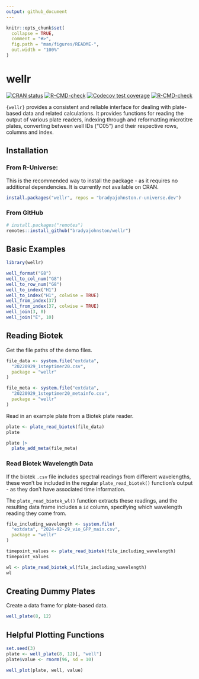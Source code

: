 ```yaml
---
output: github_document
---
```


<!-- README.md is generated from README.Rmd. Please edit that file -->

```r
knitr::opts_chunk$set(
  collapse = TRUE,
  comment = "#>",
  fig.path = "man/figures/README-",
  out.width = "100%"
)
```

# wellr

<!-- badges: start -->

[![CRAN status](https://www.r-pkg.org/badges/version/wellr)](https://CRAN.R-project.org/package=wellr) [![R-CMD-check](https://github.com/bradyajohnston/wellr/workflows/R-CMD-check/badge.svg)](https://github.com/bradyajohnston/wellr/actions) [![Codecov test coverage](https://codecov.io/gh/bradyajohnston/wellr/branch/master/graph/badge.svg)](https://app.codecov.io/gh/bradyajohnston/wellr?branch=master)
[![R-CMD-check](https://github.com/BradyAJohnston/wellr/actions/workflows/R-CMD-check.yaml/badge.svg)](https://github.com/BradyAJohnston/wellr/actions/workflows/R-CMD-check.yaml)
<!-- badges: end -->

`{wellr}` provides a consistent and reliable interface for dealing with plate-based data and related calculations.
It provides functions for reading the output of various plate readers, indexing through and reformatting microtitre plates, converting between well IDs ("C05") and their respective rows, columns and index.

## Installation

<!-- You can install the released version of wellr from [CRAN](https://CRAN.R-project.org) with: -->

### From R-Universe:
This is the recommended way to install the package - as it requires no additional dependencies. It is currently not available on CRAN.
``` r
install.packages("wellr", repos = "bradyajohnston.r-universe.dev")
```

### From GitHub
``` r
# install.packages("remotes")
remotes::install_github("bradyajohnston/wellr")
```


## Basic Examples

```r
library(wellr)

well_format("G8")
well_to_col_num("G8")
well_to_row_num("G8")
well_to_index("H1")
well_to_index("H1", colwise = TRUE)
well_from_index(37)
well_from_index(37, colwise = TRUE)
well_join(3, 8)
well_join("E", 10)
```

## Reading Biotek

Get the file paths of the demo files.

```r
file_data <- system.file("extdata",
  "20220929_1steptimer20.csv",
  package = "wellr"
)

file_meta <- system.file("extdata",
  "20220929_1steptimer20_metainfo.csv",
  package = "wellr"
)
```

Read in an example plate from a Biotek plate reader.

```r
plate <- plate_read_biotek(file_data)
plate
```

```r
plate |>
  plate_add_meta(file_meta)
```

### Read Biotek Wavelength Data

If the biotek `.csv` file includes spectral readings from different wavelengths, these won't be included in the regular `plate_read_biotek()` function's output - as they don't have associated time information. 

The `plate_read_biotek_wl()` function extracts these readings, and the resulting data frame includes a `id` column, specifying which wavelength reading they come from.

```r
file_including_wavelength <- system.file(
  "extdata", "2024-02-29_vio_GFP_main.csv",
  package = "wellr"
)

timepoint_values <- plate_read_biotek(file_including_wavelength)
timepoint_values

wl <- plate_read_biotek_wl(file_including_wavelength)
wl
```


## Creating Dummy Plates

Create a data frame for plate-based data.

```r
well_plate(8, 12)
```

## Helpful Plotting Functions

```r
set.seed(3)
plate <- well_plate(8, 12)[, "well"]
plate$value <- rnorm(96, sd = 10)

well_plot(plate, well, value)
```
